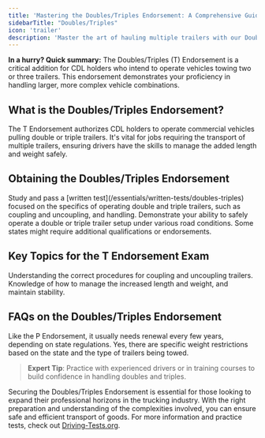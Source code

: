 ```yaml
---
title: 'Mastering the Doubles/Triples Endorsement: A Comprehensive Guide'
sidebarTitle: "Doubles/Triples"
icon: 'trailer'
description: 'Master the art of hauling multiple trailers with our Doubles and Triples Endorsement guide. Learn the necessary skills, regulations, and practical knowledge required for this CDL certification.'
---
```

<Tip>**In a hurry? Quick summary:** The Doubles/Triples (T) Endorsement is a critical addition for CDL holders who intend to operate vehicles towing two or three trailers. This endorsement demonstrates your proficiency in handling larger, more complex vehicle combinations.</Tip>

<Snippet file="doubles-triples-endorsement-diagram.mdx" />

## What is the Doubles/Triples Endorsement?

<AccordionGroup>
  <Accordion title="Overview of the T Endorsement">
    The T Endorsement authorizes CDL holders to operate commercial vehicles pulling double or triple trailers.
  </Accordion>

  <Accordion title="Significance of the T Endorsement">
    It's vital for jobs requiring the transport of multiple trailers, ensuring drivers have the skills to manage the added length and weight safely.
  </Accordion>
</AccordionGroup>

## Obtaining the Doubles/Triples Endorsement

<Steps>
  <Step title="Pass the Knowledge Test">
    Study and pass a [written test](/essentials/written-tests/doubles-triples) focused on the specifics of operating double and triple trailers, such as coupling and uncoupling, and handling.
  </Step>

  <Step title="Complete Skills Test">
    Demonstrate your ability to safely operate a double or triple trailer setup under various road conditions.
  </Step>

  <Step title="Meet State-Specific Requirements">
    Some states might require additional qualifications or endorsements.
  </Step>
</Steps>

## Key Topics for the T Endorsement Exam

<CardGroup cols={2}>
  <Card title="Coupling and Uncoupling" icon="link">
    Understanding the correct procedures for coupling and uncoupling trailers.
  </Card>

  <Card title="Handling and Stability" icon="scale-unbalanced">
    Knowledge of how to manage the increased length and weight, and maintain stability.
  </Card>
</CardGroup>

## FAQs on the Doubles/Triples Endorsement

<AccordionGroup>
  <Accordion title="How often do I need to renew my T Endorsement?">
    Like the P Endorsement, it usually needs renewal every few years, depending on state regulations.
  </Accordion>

  <Accordion title="Are there weight restrictions with the T Endorsement?">
    Yes, there are specific weight restrictions based on the state and the type of trailers being towed.
  </Accordion>
</AccordionGroup>

> **Expert Tip**: Practice with experienced drivers or in training courses to build confidence in handling doubles and triples.

Securing the Doubles/Triples Endorsement is essential for those looking to expand their professional horizons in the trucking industry. With the right preparation and understanding of the complexities involved, you can ensure safe and efficient transport of goods. For more information and practice tests, check out [Driving-Tests.org](https://driving-tests.org).

<Snippet file="cdl-premium.mdx" />
